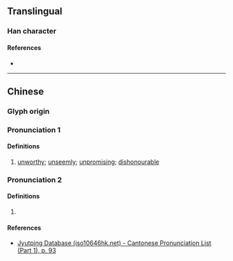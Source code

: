 {{character info}}
==Translingual==

===Han character===
{{Han char|rn=38|rad=女|as=07|sn=10|four=|canj=VMFR|ids=⿰女否}}

====References====
* {{Han ref|kx=0262.270|dkj=06315|dj=0529.250|hdz=21050.110|uh=5A1D|ud=23069}}

----

==Chinese==
{{zh-forms}}

===Glyph origin===
{{Han etym}}

===Pronunciation 1===
{{zh-pron
|m=pōu
|c=pau1
|mc=y
|oc=y
|cat=
}}

====Definitions====
{{zh-hanzi}}

# [[unworthy]]; [[unseemly]]; [[unpromising]]; [[dishonourable]] <!---不肖也。見《說文解字．女部》。--->

===Pronunciation 2===
{{zh-pron
|m=bǐ
|cat=
}}

====Definitions====
{{zh-hanzi}}

# {{surname|zh}} <!---姓。見《玉篇．女部》。--->

====References====
* [http://www.iso10646hk.net/jp/document/download.jsp Jyutping Database (iso10646hk.net) - Cantonese Pronunciation List (Part 1), p. 93]